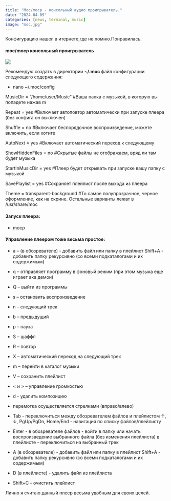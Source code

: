 ```yaml
---
title: "Moc/mocp - консольный аудио проигрыватель."
date: "2024-04-09"
categories: [news, terminal, music]
image: "moc.jpg"
---
```


Конфигурацию нашел в итернете,где не помню.Понравилась.

#### moc/mocp консольный проигрыватель

![](moc1.jpg)

Рекомендую создать в директории **~/.moc** файл конфигурации следующего содержания:

- nano ~/.moc/config

MusicDir                 = "/home/user/Music" #Ваша папка с музыкой, в которую вы попадете нажав m

Repeat                   = yes #Включает автоповтор автоматически при запуске плеера (без конфига он выключен)

Shuffle                  = no #Включает беспорядочное воспроизведение, можете включить, если хотите

AutoNext                 = yes #Включает автоматический переход к следующему

ShowHiddenFiles          = no  #Скрытые файлы не отображаем, вряд ли там будет музыка

StartInMusicDir          = yes #Плеер будет открывать при запуске вашу папку с музыкой

SavePlaylist             = yes #Сохраняет плейлист после выхода из плеера

Theme                    = transparent-background #То самое полупрозрачное, черное оформление, как на скрине. Остальные варианты лежат в /usr/share/moc

#### Запуск плеера:

- mocp

#### Управление плеером тоже весьма простое:

- a -- (в обозревателе) - добавить файл или папку в плейлист Shift+A - добавить папку рекурсивно (со всеми подкаталогами и их содержимым)

- q -- отправляет программу в фоновый режим (при этом музыка еще играет ака демон)

- Q -- выйти из программы

- s -- остановить воспроизведение

- n -- следующий трек

- b -- предыдущий

- p -- пауза

- S -- шаффл

- R -- повтор

- X -- автоматический переход на следующий трек

- m -- перейти в каталог музыки

- V -- сохранить плейлист

- < и > -- управление громкостью

- d - удалить композицию

- перемотка осуществляется стрелками (вправо/влево)

- Tab - переключиться между обозревателем файлов и плейлистом ↑, ↓, PgUp/PgDn, Home/End - навигация по списку файлов/плейлисту

- Enter - в обозревателе файлов - войти в папку или начать воспроизведение выбранного файла (без изменения плейлиста) в плейлисте - переключиться на выбранный трек

- A (в обозревателе) - добавить файл или папку в плейлист Shift+A - добавить папку рекурсивно (со всеми подкаталогами и их содержимым)

- D (в плейлисте) - удалить файл из плейлиста

- Shift+C - очистить плейлист


Лично я считаю данный плеер весьма удобным для своих целей.

